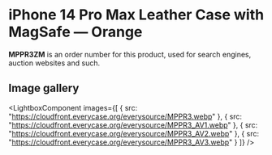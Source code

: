 
# iPhone 14 Pro Max Leather Case with MagSafe — Orange

<Callout type='info' emoji='👉🏻'>**MPPR3ZM** is an order number for this product, used for search engines, auction websites and such.</Callout>

## Image gallery

<LightboxComponent
    images={[
      {
        src: "https://cloudfront.everycase.org/everysource/MPPR3.webp"
      },
      {
        src: "https://cloudfront.everycase.org/everysource/MPPR3_AV1.webp"
      },
      {
        src: "https://cloudfront.everycase.org/everysource/MPPR3_AV2.webp"
      },
      {
        src: "https://cloudfront.everycase.org/everysource/MPPR3_AV3.webp"
      }
    ]}
  />
